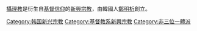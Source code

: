 [[攝理教|攝理教]]是衍生自[[基督信仰|基督信仰]]的[[新興宗教|新興宗教]]，由韓國人[[鄭明析|鄭明析]]創立。

[[Category:韩国新兴宗教|Category:韩国新兴宗教]]
[[Category:基督教系新興宗教|Category:基督教系新興宗教]]
[[Category:非三位一體派|Category:非三位一體派]]